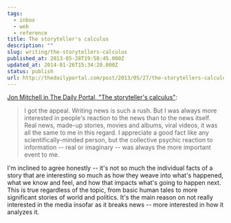 ```yaml
---
tags:
  - inbox
  - web
  - reference
title: The storyteller's calculus
description: ""
slug: writing/the-storytellers-calculus
published_at: 2013-05-28T19:58:45.000Z
updated_at: 2014-01-26T15:34:20.000Z
status: publish
url: http://thedailyportal.com/post/2013/05/27/the-storytellers-calculus/
---
```

[Jon Mitchell in The Daily Portal, "The storyteller's calculus"](http://thedailyportal.com/post/2013/05/27/the-storytellers-calculus/):

> I got the appeal. Writing news is such a rush. But I was always more interested in people's reaction to the news than to the news itself. Real news, made-up stories, movies and albums, viral videos, it was all the same to me in this regard. I appreciate a good fact like any scientifically-minded person, but the collective psychic reaction to information -- real or imaginary -- was always the more important event to me.

I'm inclined to agree honestly -- it's not so much the individual facts of a story that are interesting so much as how they weave into what's happened, what we know and feel, and how that impacts what's going to happen next. This is true regardless of the topic, from basic human tales to more significant stories of world and politics. It's the main reason on not really interested in the media insofar as it breaks news -- more interested in how it analyzes it.
